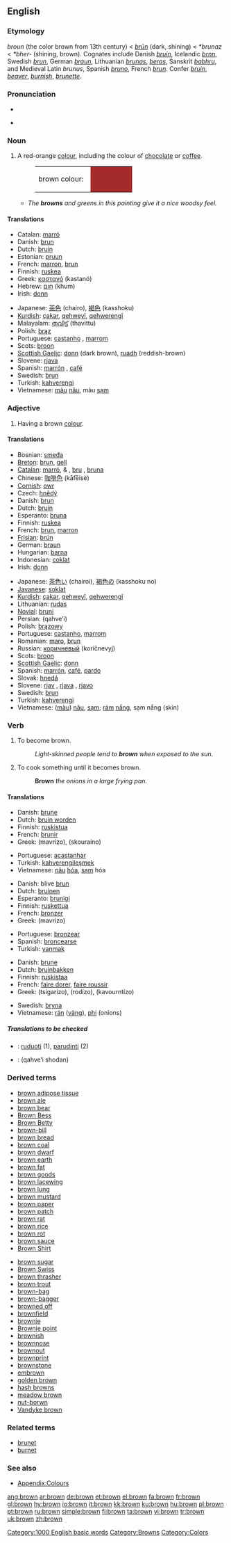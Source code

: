 {{see|Brown}}
{{wikipedia}}
==English==

===Etymology===
{{ME.}} ''broun'' (the color brown from 13th century) < {{OE.}} ''[[brun|brūn]]'' (dark, shining) < {{PG.}} ''*brunaz'' < {{PIE.}} ''*bher-'' (shining, brown). Cognates include Danish ''[[bruin]]'', Icelandic ''[[brnn]]'', Swedish ''[[brun]]'', German ''[[braun]]'', Lithuanian ''[[brunas]]'', ''[[beras]]'', Sanskrit ''[[babhru]]'', and Medieval Latin ''brunus'', Spanish ''[[bruno]]'', French ''[[brun]]''. Confer ''[[bruin]]'', ''[[beaver]]'', ''[[burnish]]'', ''[[brunette]]''.

===Pronunciation===
*{{IPA|/braʊn/}}
*{{audio|en-us-brown.ogg|Audio (US)}}
*:{{rhymes|aʊn}}

===Noun===
{{en-noun}}

# A red-orange [[colour]], including the colour of [[chocolate]] or [[coffee]].
#:<table><tr><td>brown colour: &nbsp;</td><td bgcolor="brown" width="80">&nbsp; </td></tr></table>
#* ''The '''browns''' and greens in this painting give it a nice woodsy feel.''

====Translations====
{{trans-top|colour}}
*Catalan: [[marró]]
*Danish: [[brun]]
*Dutch: [[bruin]]
*Estonian: [[pruun]]
*French: [[marron]], [[brun]]
*Finnish: [[ruskea]]
*Greek: [[καστανό]] (kastanó) {{n}}
*Hebrew: [[חום]] (khum)
*Irish: [[donn]]
{{trans-mid}}
*Japanese: [[茶色]] (chairo), [[褐色]] (kasshoku)
*[[Kurdish]]: [[çakar]], [[qehweyî]], [[qehwerengî]]
*Malayalam: [[തവിട്ട്]] (thavittu)
*Polish: [[brąz]] {{m}}
*Portuguese: [[castanho]] {{m}}, [[marrom]] {{m}}
*Scots: [[broon]]
*[[Scottish Gaelic]]: [[donn]] (dark brown), [[ruadh]] (reddish-brown)
*Slovene: [[rjava]] {{f}}
*Spanish: [[marrón]] {{m}}, [[café]] {{m}}
*Swedish: [[brun]]
*Turkish: [[kahverengi]]
*Vietnamese: [[màu]] [[nâu]], màu [[sạm]]
{{trans-bottom}}

===Adjective===
{{en-adj-both}}

# {{colour}} Having a brown [[colour]].

====Translations====
{{trans-top|having brown colour}}
*Bosnian: [[smeđa]] {{f}}
*[[Breton]]: [[brun]], [[gell]]
*[[Catalan]]: [[marró]], {{m}} & {{f}}, [[bru]] {{m}}, [[bruna]] {{f}}
*Chinese: [[咖啡色]] (kāfēisè)
*[[Cornish]]: [[owr]]
*Czech: [[hnědý]] {{m}}
*Danish: [[brun]]
*Dutch: [[bruin]]
*Esperanto: [[bruna]]
*Finnish: [[ruskea]]
*French: [[brun]], [[marron]]
*[[Frisian]]: [[brún]]
*German: [[braun]]
*Hungarian: [[barna]]
*Indonesian: [[coklat]]
*Irish: [[donn]]
{{trans-mid}}
*Japanese: [[茶色い]] (chairoi), [[褐色]]の (kasshoku no)
*[[Javanese]]: [[soklat]]
*[[Kurdish]]: [[çakar]], [[qehweyî]], [[qehwerengî]]
*Lithuanian: [[rudas]] {{m}}
*[[Novial]]: [[bruni]]
*Persian: {{FAchar|[[قهوه‌ای]]}} (qahve’i)
*Polish: [[brązowy]] {{m}}
*Portuguese: [[castanho]], [[marrom]]
*Romanian: [[maro]], [[brun]]
*Russian: [[коричневый]] (koríčnevyj)
*Scots: [[broon]]
*[[Scottish Gaelic]]: [[donn]]
*Spanish: [[marrón]], [[café]], [[pardo]]
*Slovak: [[hnedá]]
*Slovene: [[rjav]] {{m}}, [[rjava]] {{f}}, [[rjavo]] {{n}}
*Swedish: [[brun]]
*Turkish: [[kahverengi]]
*Vietnamese: ([[màu]]) [[nâu]], [[sạm]]; [[rám]] [[nắng]], sạm nắng (skin)
{{trans-bottom}}

===Verb===
{{en-verb}}

# To become brown.
#: ''Light-skinned people tend to '''brown''' when exposed to the sun.''
# {{cooking}} To cook something until it becomes brown.
#: '''Brown''' ''the onions in a large frying pan.''

====Translations====
{{trans-top|to become brown}}
*Danish: [[brune]]
*Dutch: [[bruin worden]]
*Finnish: [[ruskistua]]
*French: [[brunir]]
*Greek: {{t|el|μαυρίζω}} (mavrízo), {{t|el|σκουραίνω}} (skouraíno)
{{trans-mid}}
*Portuguese: [[acastanhar]]
*Turkish: [[kahverengileşmek]]
*Vietnamese: [[nâu]] [[hóa]], [[sạm]] hóa
{{trans-bottom}}

{{trans-top|to tan}}
*Danish: blive [[brun]]
*Dutch: [[bruinen]]
*Esperanto: [[brunigi]]
*Finnish: [[ruskettua]]
*French: [[bronzer]]
*Greek: {{t|el|μαυρίζω}} (mavrízo)
{{trans-mid}}
*Portuguese: [[bronzear]]
*Spanish: [[broncearse]]
*Turkish: [[yanmak]]
{{trans-bottom}}

{{trans-top|to cook}}
*Danish: [[brune]]
*Dutch: [[bruinbakken]]
*Finnish: [[ruskistaa]]
*French: [[faire dorer]], [[faire roussir]]
*Greek: {{t|el|τσιγαρίζω}} (tsigarízo), {{t|el|ροδίζω}} (rodízo), {{t|el|καβουρντίζω}} (kavourntízo)
{{trans-mid}}
*Swedish: [[bryna]]
*Vietnamese: [[rán]] ([[vàng]]), [[phi]] (onions)
{{trans-bottom}}

=====Translations to be checked=====
{{checktrans}}
<!--Remove this section once all of the translations below have been moved into the tables above.-->
*{{ttbc|Lithuanian}}: [[ruduoti]] (1), [[parudinti]] (2)
*{{ttbc|Persian}}: {{FAchar|[[قهوهای شدن]]}} (qahve’i shodan)

===Derived terms===
{{rel-top|terms derived from "brown"}}
*[[brown adipose tissue]]
*[[brown ale]]
*[[brown bear]]
*[[Brown Bess]]
*[[Brown Betty]]
*[[brown-bill]]
*[[brown bread]]
*[[brown coal]]
*[[brown dwarf]]
*[[brown earth]]
*[[brown fat]]
*[[brown goods]]
*[[brown lacewing]]
*[[brown lung]]
*[[brown mustard]]
*[[brown paper]]
*[[brown patch]]
*[[brown rat]]
*[[brown rice]]
*[[brown rot]]
*[[brown sauce]]
*[[Brown Shirt]]
{{rel-mid}}
*[[brown sugar]]
*[[Brown Swiss]]
*[[brown thrasher]]
*[[brown trout]]
*[[brown-bag]]
*[[brown-bagger]]
*[[browned off]]
*[[brownfield]]
*[[brownie]]
*[[Brownie point]]
*[[brownish]]
*[[brownnose]]
*[[brownout]]
*[[brownprint]]
*[[brownstone]]
*[[embrown]]
*[[golden brown]]
*[[hash browns]]
*[[meadow brown]]
*[[nut-borwn]]
*[[Vandyke brown]]
{{rel-bottom}}

===Related terms===
*[[brunet]]
*[[burnet]]

===See also===
*[[Appendix:Colours]]

[[Category:1000 English basic words]]
[[Category:Browns]]
[[Category:Colors]]

[[ang:brown]]
[[ar:brown]]
[[de:brown]]
[[et:brown]]
[[el:brown]]
[[fa:brown]]
[[fr:brown]]
[[gl:brown]]
[[hy:brown]]
[[io:brown]]
[[it:brown]]
[[kk:brown]]
[[ku:brown]]
[[hu:brown]]
[[pl:brown]]
[[pt:brown]]
[[ru:brown]]
[[simple:brown]]
[[fi:brown]]
[[ta:brown]]
[[vi:brown]]
[[tr:brown]]
[[uk:brown]]
[[zh:brown]]